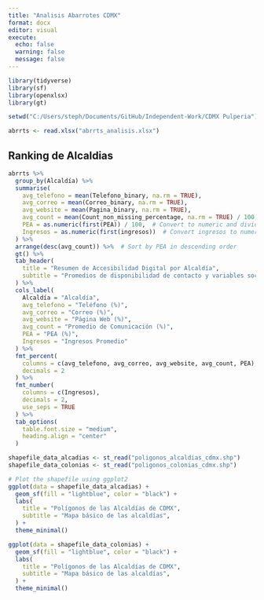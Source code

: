 ```yaml
---
title: "Analisis Abarrotes CDMX"
format: docx
editor: visual
execute:
  echo: false
  warning: false
  message: false
---
```


```r

library(tidyverse)
library(sf)
library(openxlsx)
library(gt)

setwd("C:/Users/steph/Documents/GitHub/Independent-Work/CDMX Pulperia")

abrrts <- read.xlsx("abrrts_analisis.xlsx")


```

## Ranking de Alcaldias

```r

abrrts %>% 
  group_by(Alcaldía) %>% 
  summarise(
    avg_telefono = mean(Telefono_binary, na.rm = TRUE),
    avg_correo = mean(Correo_binary, na.rm = TRUE),
    avg_website = mean(Pagina_binary, na.rm = TRUE),
    avg_count = mean(Count_non_missing_percentage, na.rm = TRUE) / 100,
    PEA = as.numeric(first(PEA)) / 100,  # Convert to numeric and divide by 100
    Ingresos = as.numeric(first(ingresos))  # Convert ingresos to numeric if needed
  ) %>%
  arrange(desc(avg_count)) %>%  # Sort by PEA in descending order
  gt() %>%
  tab_header(
    title = "Resumen de Accesibilidad Digital por Alcaldía",
    subtitle = "Promedios de disponibilidad de contacto y variables socioeconómicas"
  ) %>%
  cols_label(
    Alcaldía = "Alcaldía",
    avg_telefono = "Teléfono (%)",
    avg_correo = "Correo (%)",
    avg_website = "Página Web (%)",
    avg_count = "Promedio de Comunicación (%)",
    PEA = "PEA (%)",
    Ingresos = "Ingresos Promedio"
  ) %>%
  fmt_percent(
    columns = c(avg_telefono, avg_correo, avg_website, avg_count, PEA),
    decimals = 2
  ) %>%
  fmt_number(
    columns = c(Ingresos),
    decimals = 2,
    use_seps = TRUE
  ) %>%
  tab_options(
    table.font.size = "medium",
    heading.align = "center"
  )

```


```r

shapefile_data_alcadias <- st_read("poligonos_alcaldias_cdmx.shp")
shapefile_data_colonias <- st_read("poligonos_colonias_cdmx.shp")

# Plot the shapefile using ggplot2
ggplot(data = shapefile_data_alcadias) +
  geom_sf(fill = "lightblue", color = "black") +
  labs(
    title = "Polígonos de las Alcaldías de CDMX",
    subtitle = "Mapa básico de las alcaldías",
  ) +
  theme_minimal()

ggplot(data = shapefile_data_colonias) +
  geom_sf(fill = "lightblue", color = "black") +
  labs(
    title = "Polígonos de las Alcaldías de CDMX",
    subtitle = "Mapa básico de las alcaldías",
  ) +
  theme_minimal()


```

